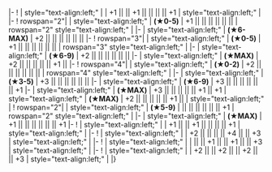 {{Ship/EquipmentBonuses}}
|-
! {{GreenGunDP}}{{EquipmentLink|5inch Single High-angle Gun Mount Battery}}
| style="text-align:left;" | 
| +1 || || +1 || || || || +1
| style="text-align:left;" | 
|-
! rowspan="2"|{{RedGunHeavy}}{{EquipmentLink|16inch Triple Gun Mount Mk.6}}
| style="text-align:left;" | '''(★0-5)'''
| +1 || || || || || ||
| rowspan="2" style="text-align:left;" | 
|-
| style="text-align:left;" | '''(★6-MAX)'''
| +2 || || || || || || 
|-
! rowspan="3"|{{RedGunHeavy}}{{EquipmentLink|16inch Triple Gun Mount Mk.6 mod.2}}
| style="text-align:left;" | '''(★0-5)'''
| +1 || || || || || ||
| rowspan="3" style="text-align:left;" | 
|-
| style="text-align:left;" | '''(★6-9)'''
| +2 || || || || || || 
|-
| style="text-align:left;" | '''(★MAX)'''
| +2 || || || || || +1 || 
|-
! rowspan="4"|{{RedGunHeavy}}{{EquipmentLink|16inch Triple Gun Mount Mk.6 + GFCS}}
| style="text-align:left;" | '''(★0-2)'''
| +2 || || || || || ||
| rowspan="4" style="text-align:left;" | 
|-
| style="text-align:left;" | '''(★3-5)'''
| +3 || || || || || || 
|-
| style="text-align:left;" | '''(★6-9)'''
| +3 || || || || || || +1 
|-
| style="text-align:left;" | '''(★MAX)'''
| +3 || || || || || +1 || +1 
| style="text-align:left;" | '''(★MAX)'''
| +2 || || || || || +1 || 
| style="text-align:left;" | 
{{Ship/EquipmentBonuses/Header}}
! rowspan="2"| {{Seaplane}}{{EquipmentLink|OS2U}}
| style="text-align:left;" | '''(★5-9)'''
| || || || || || || +1
| rowspan="2" style="text-align:left;" | 
|-
| style="text-align:left;" | '''(★MAX)'''
| +1 || || || || || || +1
|-
! {{Radar}}{{EquipmentLink|GFCS Mk.37}}
| style="text-align:left;" | 
| +1 || || +1 || || || || +1
| style="text-align:left;" | 
|-
! {{Radar}}{{EquipmentLink|SG Radar (Initial Model)}}
| style="text-align:left;" | 
| +2 || || || || +4 || || +3
| style="text-align:left;" | 
|-
! {{Radar}}{{EquipmentLink|SK Radar}}
| style="text-align:left;" | 
| || || +1 || || +1 || || +3
| style="text-align:left;" | 
|-
! {{Radar}}{{EquipmentLink|SK + SG Radar}}
| style="text-align:left;" | 
| +2 || || +2 || || +2 || || +3
| style="text-align:left;" | 
|}